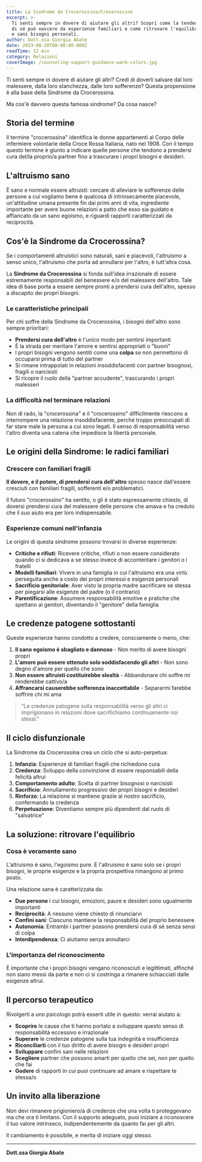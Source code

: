```yaml
---
title: La Sindrome da Crocerossina/Crocerossino
excerpt: >-
  Ti senti sempre in dovere di aiutare gli altri? Scopri come la tendenza al sacrificio 
  di sé può nascere da esperienze familiari e come ritrovare l'equilibrio tra altruismo 
  e sani bisogni personali.
author: Dott.ssa Giorgia Abate
date: 2023-08-20T00:00:00.000Z
readTime: 12 min
category: Relazioni
coverImage: /counseling-support-guidance-warm-colors.jpg
---
```


Ti senti sempre in dovere di aiutare gli altri? Credi di doverli salvare dal loro malessere, dalla loro stanchezza, dalle loro sofferenze? Questa propensione è alla base della Sindrome da Crocerossina.

Ma cos'è davvero questa famosa sindrome? Da cosa nasce?

## Storia del termine

Il termine "crocerossina" identifica le donne appartenenti al Corpo delle infermiere volontarie della Croce Rossa Italiana, nato nel 1908. Con il tempo questo termine è giunto a indicare quelle persone che tendono a prendersi cura del/la proprio/a partner fino a trascurare i propri bisogni e desideri.

## L'altruismo sano

È sano e normale essere altruisti: cercare di alleviare le sofferenze delle persone a cui vogliamo bene è qualcosa di intrinsecamente piacevole, un'attitudine umana presente fin dai primi anni di vita, ingrediente importante per avere buone relazioni a patto che esso sia guidato e affiancato da un sano egoismo, e riguardi rapporti caratterizzati da reciprocità.

## Cos'è la Sindrome da Crocerossina?

Se i comportamenti altruistici sono naturali, sani e piacevoli, l'altruismo a senso unico, l'altruismo che porta ad annullarsi per l'altro, è tutt'altra cosa.

La **Sindrome da Crocerossina** si fonda sull'idea irrazionale di essere estremamente responsabili del benessere e/o del malessere dell'altro. Tale idea di base porta a essere sempre pronti a prendersi cura dell'altro, spesso a discapito dei propri bisogni.

### Le caratteristiche principali

Per chi soffre della Sindrome da Crocerossina, i bisogni dell'altro sono sempre prioritari:

- **Prendersi cura dell'altro** è l'unico modo per sentirsi importanti
- È la strada per meritare l'amore e sentirsi appropriati o "buoni"
- I propri bisogni vengono sentiti come una **colpa** se non permettono di occuparsi prima di tutto del partner
- Si rimane intrappolati in relazioni insoddisfacenti con partner bisognosi, fragili o narcisisti
- Si ricopre il ruolo della "partner accudente", trascurando i propri malesseri

### La difficoltà nel terminare relazioni

Non di rado, la "crocerossina" e il "crocerossino" difficilmente riescono a interrompere una relazione insoddisfacente, perché troppo preoccupati di far stare male la persona a cui sono legati. Il senso di responsabilità verso l'altro diventa una catena che impedisce la libertà personale.

## Le origini della Sindrome: le radici familiari

### Crescere con familiari fragili

**Il dovere, e il potere, di prendersi cura dell'altro** spesso nasce dall'essere cresciuti con familiari fragili, sofferenti e/o problematici.

Il futuro "crocerossino" ha sentito, o gli è stato espressamente chiesto, di doversi prendersi cura del malessere delle persone che amava e ha creduto che il suo aiuto era per loro indispensabile.

### Esperienze comuni nell'infanzia

Le origini di questa sindrome possono trovarsi in diverse esperienze:

- **Critiche e rifiuti**: Ricevere critiche, rifiuti o non essere considerato quando ci si dedicava a se stesso invece di accontentare i genitori o i fratelli
- **Modelli familiari**: Vivere in una famiglia in cui l'altruismo era una virtù perseguita anche a costo dei propri interessi e esigenze personali
- **Sacrificio genitoriale**: Aver visto la propria madre sacrificare se stessa per piegarsi alle esigenze del padre (o il contrario)
- **Parentificazione**: Assumere responsabilità emotive e pratiche che spettano ai genitori, diventando il "genitore" della famiglia

## Le credenze patogene sottostanti

Queste esperienze hanno condotto a credere, consciamente o meno, che:

1. **Il sano egoismo è sbagliato e dannoso** - Non merito di avere bisogni propri
2. **L'amore può essere ottenuto solo soddisfacendo gli altri** - Non sono degno d'amore per quello che sono
3. **Non essere altruisti costituirebbe slealtà** - Abbandonare chi soffre mi renderebbe cattivo/a
4. **Affrancarsi causerebbe sofferenza inaccettabile** - Separarmi farebbe soffrire chi mi ama

> "Le credenze patogene sulla responsabilità verso gli altri ci imprigionano in relazioni dove sacrifichiamo continuamente noi stessi."

## Il ciclo disfunzionale

La Sindrome da Crocerossina crea un ciclo che si auto-perpetua:

1. **Infanzia**: Esperienze di familiari fragili che richiedono cura
2. **Credenza**: Sviluppo della convinzione di essere responsabili della felicità altrui
3. **Comportamento adulto**: Scelta di partner bisognosi o narcisisti
4. **Sacrificio**: Annullamento progressivo dei propri bisogni e desideri
5. **Rinforzo**: La relazione si mantiene grazie al nostro sacrificio, confermando la credenza
6. **Perpetuazione**: Diventiamo sempre più dipendenti dal ruolo di "salvatrice"

## La soluzione: ritrovare l'equilibrio

### Cosa è veramente sano

L'altruismo è sano, l'egoismo pure. E l'altruismo è sano solo se i propri bisogni, le proprie esigenze e la propria prospettiva rimangono al primo posto.

Una relazione sana è caratterizzata da:

- **Due persone** i cui bisogni, emozioni, paure e desideri sono ugualmente importanti
- **Reciprocità**: A nessuno viene chiesto di rinunciarvi
- **Confini sani**: Ciascuno mantiene la responsabilità del proprio benessere
- **Autonomia**: Entrambi i partner possono prendersi cura di sé senza sensi di colpa
- **Interdipendenza**: Ci aiutiamo senza annullarci

### L'importanza del riconoscimento

È importante che i propri bisogni vengano riconosciuti e legittimati, affinché non siano messi da parte e non ci si costringa a rimanere schiacciati dalle esigenze altrui.

## Il percorso terapeutico

Rivolgerti a uno psicologo potrà esserti utile in questo: verrai aiutato a:

- **Scoprire** le cause che ti hanno portato a sviluppare questo senso di responsabilità eccessivo e irrazionale
- **Superare** le credenze patogene sulla tua indegnità e insufficienza
- **Riconciliarti** con il tuo diritto di avere bisogni e desideri propri
- **Sviluppare** confini sani nelle relazioni
- **Scegliere** partner che possono amarti per quello che sei, non per quello che fai
- **Godere** di rapporti in cui puoi continuare ad amare e rispettare te stessa/o

## Un invito alla liberazione

Non devi rimanere prigioniero/a di credenze che una volta ti proteggevano ma che ora ti limitano. Con il supporto adeguato, puoi iniziare a riconoscere il tuo valore intrinseco, indipendentemente da quanto fai per gli altri.

Il cambiamento è possibile, e merita di iniziare oggi stesso.

---

**Dott.ssa Giorgia Abate**
